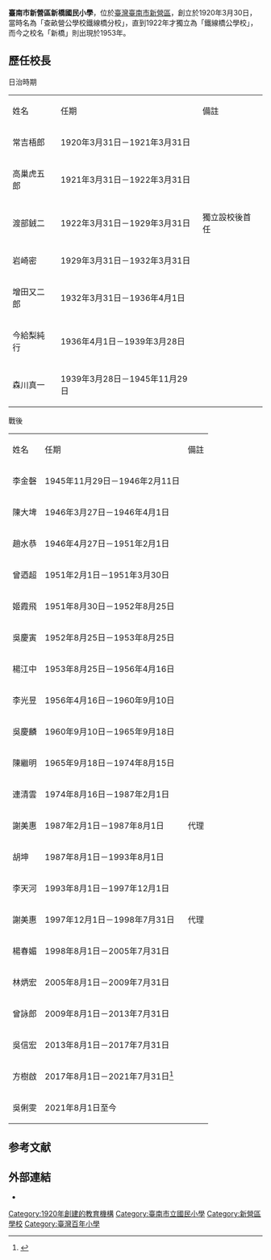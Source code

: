 {{Infobox School
|name           = 臺南市新營區新橋國民小學
|other_name     = 
|image          = [[File:新營新橋國小.JPG|250px]]
|motto          = 勤儉、感恩、快樂、積極
|established    = 1920年3月30日{{r|史}}
|postcode       = 730013
|country        = {{TWN}}
|type           = 市立國民小學
|affiliation    = 公立
|district       = 新營區五興里<ref name="教育局">{{cite web | language = zh | title = 臺南市政府教育局各級學校資料 | url = https://school.tn.edu.tw/sch_detail.aspx?sch_code=114730 | date = 2021-08-06 | accessdate = 2021-10-05 | archive-date = 2021-10-05 | archive-url = https://web.archive.org/web/20211005090407/https://school.tn.edu.tw/sch_detail.aspx?sch_code=114730 | dead-url = no }}</ref>
|grades         = 一至六年級、幼兒園<ref name="教育局"/>
|area           = 2.9242公頃{{r|地}}
|principal      = 吳俐雯<ref name="教育局"/>
|dean           = 
|faculty        = 13人<ref name="教育局"/>
|staff          = 3人<ref name="教育局"/>
|students       = 46人<ref name="教育局"/>
|classes        = 7班（含幼兒園1班）<ref name="教育局"/>
|conference     = 
|colors         =
|mascot         = 
|free_label     = 
|free_text      = 
|magazine       =
|location       = 臺南市新營區五興里鐵線橋1號
|information    =
|tel            = {{Tel|886|6|658 1343}}
|fax            = {{Tel|886|6|658 1636}}
|website        = {{URL|https://www.sces.tn.edu.tw/}}
}}
'''臺南市新營區新橋國民小學'''，位於[[臺灣|臺灣]][[臺南市|臺南市]][[新營區|新營區]]，創立於1920年3月30日，當時名為「查畝營公學校鐵線橋分校」，直到1922年才獨立為「鐵線橋公學校」，而今之校名「新橋」則出現於1953年{{r|史}}{{r|地}}。

== 歷任校長 ==
;日治時期
{|class=wikitable
|-
|姓名||任期||備註
|-
|常吉梧郎||1920年3月31日－1921年3月31日||
|-
|高巢虎五郎||1921年3月31日－1922年3月31日||
|-
|渡部銊二||1922年3月31日－1929年3月31日||獨立設校後首任
|-
|岩崎密||1929年3月31日－1932年3月31日||
|-
|增田又二郎||1932年3月31日－1936年4月1日||
|-
|今給梨純行||1936年4月1日－1939年3月28日||
|-
|森川真一||1939年3月28日－1945年11月29日||
|}
;戰後
{|class=wikitable
|-
|姓名||任期||備註
|-
|李金磬||1945年11月29日－1946年2月11日||
|-
|陳大埤||1946年3月27日－1946年4月1日||
|-
|趙水恭||1946年4月27日－1951年2月1日||
|-
|曾迺超||1951年2月1日－1951年3月30日||
|-
|姬霞飛||1951年8月30日－1952年8月25日||
|-
|吳慶寅||1952年8月25日－1953年8月25日||
|-
|楊江中||1953年8月25日－1956年4月16日||
|-
|李光昱||1956年4月16日－1960年9月10日||
|-
|吳慶麟||1960年9月10日－1965年9月18日||
|-
|陳繼明||1965年9月18日－1974年8月15日||
|-
|連清雲||1974年8月16日－1987年2月1日||
|-
|謝美惠||1987年2月1日－1987年8月1日||代理
|-
|胡坤||1987年8月1日－1993年8月1日||
|-
|李天河||1993年8月1日－1997年12月1日||
|-
|謝美惠||1997年12月1日－1998年7月31日||代理
|-
|楊春媚||1998年8月1日－2005年7月31日||
|-
|林炳宏||2005年8月1日－2009年7月31日||
|-
|曾詠郎||2009年8月1日－2013年7月31日||
|-
|吳信宏||2013年8月1日－2017年7月31日||
|-
|方樹啟||2017年8月1日－2021年7月31日<ref>{{cite web | language = zh | title = 本市110年度市立國民小學校長申請調任遴選結果 | url = http://principal.tn.edu.tw/View.aspx?id=295 | date = 2021-05-31 | accessdate = 2021-10-05 | archive-date = 2021-10-05 | archive-url = https://web.archive.org/web/20211005063045/http://principal.tn.edu.tw/View.aspx?id=295 | dead-url = no }}</ref>||
|-
|吳俐雯||2021年8月1日至今||
|}

==参考文献==
{{Reflist|refs=
<ref name="史">{{Cite web |url=https://www.sces.tn.edu.tw/modules/tadnews/page.php?nsn=28 |title=新橋國小——新橋大小事 |access-date=2021-10-05 |archive-date=2021-10-05 |archive-url=https://web.archive.org/web/20211005040633/https://www.sces.tn.edu.tw/modules/tadnews/page.php?nsn=28 |dead-url=no }}</ref>
<ref name="地">{{cite book|author= |title=《臺灣地名辭書卷七：臺南縣》 |publisher=國史館臺灣文獻館 |location= |isbn= 957-01-2593-4 |pages=147頁 |date=2002年12月}}</ref>
}}

== 外部連結 ==
* {{URL|https://www.sces.tn.edu.tw/|臺南市新營區新橋國民小學}}

{{臺南市國民中小學}}

[[Category:1920年創建的教育機構|Category:1920年創建的教育機構]]
[[Category:臺南市立國民小學|Category:臺南市立國民小學]]
[[Category:新營區學校|Category:新營區學校]]
[[Category:臺灣百年小學|Category:臺灣百年小學]]
